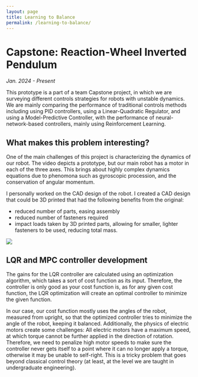 ```yaml
---
layout: page
title: Learning to Balance 
permalink: /learning-to-balance/
---
```


# Capstone: Reaction-Wheel Inverted Pendulum
*Jan. 2024 - Present* 

This prototype is a part of a team Capstone project, in which we are surveying different controls strategies for robots with unstable dynamics. We are mainly comparing the performance of traditional controls methods including using PID controllers, using a Linear-Quadratic Regulator, and using a Model-Predictive Controller, with the performance of neural-network-based controllers, mainly using Reinforcement Learning.

## What makes this problem interesting? 

One of the main challenges of this project is characterizing the dynamics of our robot. The video depicts a prototype, but our main robot has a motor in each of the three axes. This brings about highly complex dynamics equations due to phenomona such as gyroscopic procession, and the conservation of angular momentum.

I personally worked on the CAD design of the robot. I created a CAD design that could be 3D printed that had the following benefits from the original: 

- reduced number of parts, easing assembly
- reduced number of fasteners required
- impact loads taken by 3D printed parts, allowing for smaller, lighter fasteners to be used, reducing total mass.

![](media/unicycle-chassis.png)

## LQR and MPC controller development

The gains for the LQR controller are calculated using an optimization algorithm, which takes a sort of cost function as its input. Therefore, the controller is only good as your cost function is, as for any given cost function, the LQR optimization will create an optimal controller to minimize the given function. 

In our case, our cost function mostly uses the angles of the robot, measured from upright, so that the optimized controller tries to minimize the angle of the robot, keeping it balanced. Additionally, the physics of electric motors create some challenges: All electric motors have a maximum speed, at which torque cannot be further applied in the direction of rotation. Therefore, we need to penalize high motor speeds to make sure the controller never gets itself to a point where it can no longer apply a torque, otherwise it may be unable to self-right. This is a tricky problem that goes beyond classical control theory (at least, at the level we are taught in undergraduate engineering).